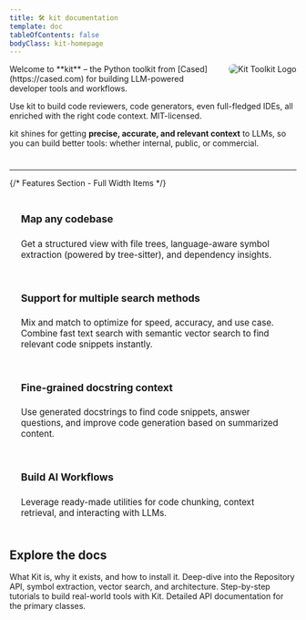 ```yaml
---
title: 🛠️ kit documentation
template: doc
tableOfContents: false
bodyClass: kit-homepage
---
```



<div style="overflow: hidden; margin-bottom: 1.5rem;">
  <img src="/kit.png" alt="Kit Toolkit Logo" style="float: right; margin-left: 15px; margin-bottom: 10px; max-width: 280px; border-radius: 8px;" />
  Welcome to **kit** – the Python toolkit from [Cased](https://cased.com) for building LLM-powered developer tools and workflows.

  Use kit to build code reviewers, code generators, even full-fledged IDEs, all enriched with the right code context. 
  MIT-licensed.
  
  kit shines for getting **precise, accurate, and relevant context** to 
  LLMs, so you can build better tools: whether internal, public, or commercial.
</div>

<hr />

{/* Features Section - Full Width Items */}
<div style="display: flex; flex-direction: column; gap: 1rem; margin-top: 1.5rem; margin-bottom: 2rem;">
  <div style="padding: 1.25rem; border: 1px solid var(--sl-color-gray-5); border-radius: 0.5rem;">
    <h4 style="margin-top: 0; font-size: 1.1rem;">Map any codebase</h4>
    <p style="font-size: 0.95rem; color: var(--sl-color-gray-2); margin-bottom: 0;">Get a structured view with file trees, language-aware symbol extraction (powered by tree-sitter), and dependency insights.</p>
  </div>
  <div style="padding: 1.25rem; border: 1px solid var(--sl-color-gray-5); border-radius: 0.5rem;">
    <h4 style="margin-top: 0; font-size: 1.1rem;">Support for multiple search methods</h4>
    <p style="font-size: 0.95rem; color: var(--sl-color-gray-2); margin-bottom: 0;">Mix and match to optimize for speed, accuracy, and use case. Combine fast text search with semantic vector search to find relevant code snippets instantly.</p>
  </div>
  <div style="padding: 1.25rem; border: 1px solid var(--sl-color-gray-5); border-radius: 0.5rem;">
    <h4 style="margin-top: 0; font-size: 1.1rem;">Fine-grained docstring context</h4>
    <p style="font-size: 0.95rem; color: var(--sl-color-gray-2); margin-bottom: 0;">Use generated docstrings to find code snippets, answer questions, and improve code generation based on summarized content.</p>
  </div>
  <div style="padding: 1.25rem; border: 1px solid var(--sl-color-gray-5); border-radius: 0.5rem;">
    <h4 style="margin-top: 0; font-size: 1.1rem;">Build AI Workflows</h4>
    <p style="font-size: 0.95rem; color: var(--sl-color-gray-2); margin-bottom: 0;">Leverage ready-made utilities for code chunking, context retrieval, and interacting with LLMs.</p>
  </div>
</div>

## Explore the docs

<CardGroup cols={2}>
  <Card title="Overview" href="/introduction/overview">
    What Kit is, why it exists, and how to install it.
  </Card>
  <Card title="Core Concepts" href="/core-concepts/repository-api">
    Deep-dive into the Repository API, symbol extraction, vector search, and architecture.
  </Card>
  <Card title="Tutorials" href="/tutorials/ai_pr_reviewer">
    Step-by-step tutorials to build real-world tools with Kit.
  </Card>
  <Card title="API docs" href="/api/repository">
    Detailed API documentation for the primary classes.
  </Card>
</CardGroup>
